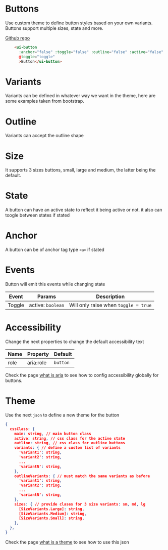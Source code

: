 
# Buttons
Use custom theme to define button styles based on your own variants. Buttons support multiple sizes, state and more.

[Github repo](https://github.com/unicoderns/ui/tree/master/packages/button)

```html
    <ui-button
      :anchor="false" :toggle="false" :outline="false" :active="false" :variant="'primary'" :size="'sm'"
      @toggle="toggle"
      >Button</ui-button>
```

# Variants
Variants can be defined in whatever way we want in the theme, here are some examples taken from bootstrap.

<Canvas>
  <Story id="ui-bootstrap-button--primary" />
  <Story id="ui-bootstrap-button--secondary" />
  <Story id="ui-bootstrap-button--success" />
  <Story id="ui-bootstrap-button--danger" />
  <Story id="ui-bootstrap-button--warning" />
  <Story id="ui-bootstrap-button--info" />
  <Story id="ui-bootstrap-button--light" />
  <Story id="ui-bootstrap-button--dark" />
</Canvas>

# Outline
Variants can accept the outline shape

<Canvas>
  <Story id="ui-bootstrap-button--outline-primary" />
  <Story id="ui-bootstrap-button--outline-secondary" />
  <Story id="ui-bootstrap-button--outline-success" />
  <Story id="ui-bootstrap-button--outline-danger" />
  <Story id="ui-bootstrap-button--outline-warning" />
  <Story id="ui-bootstrap-button--outline-info" />
  <Story id="ui-bootstrap-button--outline-light" />
  <Story id="ui-bootstrap-button--outline-dark" />
</Canvas>

# Size
It supports 3 sizes buttons, small, large and medium, the latter being the default.

<Canvas>
  <Story id="ui-bootstrap-button--small" />
  <Story id="ui-bootstrap-button--medium" />
  <Story id="ui-bootstrap-button--large" />
</Canvas>

# State
A button can have an active state to reflect it being active or not. it also can toogle between states if stated

<Canvas>
  <Story id="ui-bootstrap-button--active" />
  <Story id="ui-bootstrap-button--toggle" />
</Canvas>

# Anchor
A button can be of anchor tag type `<a>` if stated

<Canvas>
  <Story id="ui-bootstrap-button--anchor" />
</Canvas>

# Events
Button will emit this events while changing state

| Event | Params | Description |
| ---- | ---- | ----------- |
| Toggle | active: `boolean` | Will only raise when `toggle = true` |

# Accessibility
Change the next properties to change the default accessibility text

| Name | Property | Default |
| ---- | ---- | ----------- |
| role | aria:role | `button` |

Check the page [what is aria](/docs/docs-aria--page#what-is-aria-config) to see how to config accessibility globally for buttons.

# Theme
Use the next `json` to define a new theme for the button

```json
{
  cssClass: {
    main: string, // main button class
    active: string, // css class for the active state
    outline: string, // css class for outline buttons
    variants: { // define a custom list of variants
      'variant1': string,
      'variant2': string,
      ...
      'variantN': string,
    },
    outlineVariants: { // must match the same variants as before
      'variant1': string,
      'variant2': string,
      ...
      'variantN': string,
    },
    sizes: { // provide clases for 3 size variants: sm, md, lg
      [SizeVariants.Large]: string,
      [SizeVariants.Medium]: string,
      [SizeVariants.Small]: string,
    },
  },
}
```

Check the page [what is a theme](/docs/docs-theming--page#what-is-a-theme) to see how to use this json